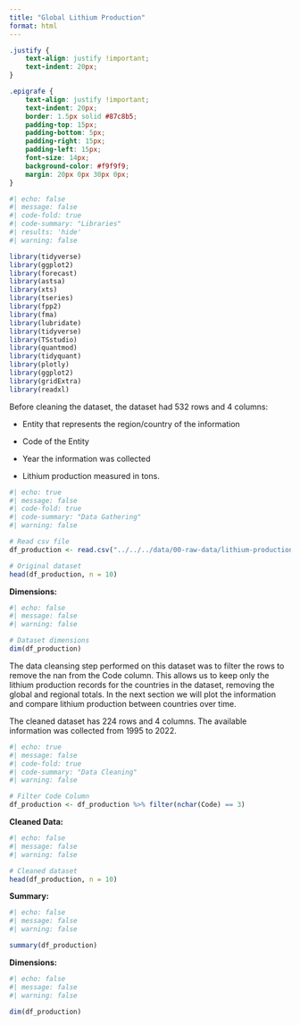 ```yaml
---
title: "Global Lithium Production"
format: html
---
```

```css
.justify {
    text-align: justify !important;
    text-indent: 20px; 
}

.epigrafe {
    text-align: justify !important;
    text-indent: 20px; 
    border: 1.5px solid #87c8b5; 
    padding-top: 15px;
    padding-bottom: 5px;
    padding-right: 15px;
    padding-left: 15px;
    font-size: 14px;
    background-color: #f9f9f9; 
    margin: 20px 0px 30px 0px;
}
```

``` r
#| echo: false
#| message: false
#| code-fold: true
#| code-summary: "Libraries"
#| results: 'hide'
#| warning: false

library(tidyverse)
library(ggplot2)
library(forecast)
library(astsa) 
library(xts)
library(tseries)
library(fpp2)
library(fma)
library(lubridate)
library(tidyverse)
library(TSstudio)
library(quantmod)
library(tidyquant)
library(plotly)
library(ggplot2)
library(gridExtra)
library(readxl)
```

::: {.epigrafe}
Before cleaning the dataset, the dataset had 532 rows and 4 columns:

- Entity that represents the region/country of the information

- Code of the Entity

- Year the information was collected 

- Lithium production measured in tons.
:::

``` r
#| echo: true
#| message: false
#| code-fold: true
#| code-summary: "Data Gathering"
#| warning: false

# Read csv file
df_production <- read.csv("../../../data/00-raw-data/lithium-production.csv")

# Original dataset
head(df_production, n = 10)
```

**Dimensions:**

``` r
#| echo: false
#| message: false
#| warning: false

# Dataset dimensions
dim(df_production)
```

::: {.epigrafe}
The data cleansing step performed on this dataset was to filter the rows to remove the nan from the Code column. This allows us to keep only the lithium production records for the countries in the dataset, removing the global and regional totals. In the next section we will plot the information and compare lithium production between countries over time.

The cleaned dataset has 224 rows and 4 columns. The available information was collected from 1995 to 2022. 
:::

``` r
#| echo: true
#| message: false
#| code-fold: true
#| code-summary: "Data Cleaning"
#| warning: false

# Filter Code Column 
df_production <- df_production %>% filter(nchar(Code) == 3)
```

**Cleaned Data:**

``` r
#| echo: false
#| message: false
#| warning: false

# Cleaned dataset
head(df_production, n = 10)
```

**Summary:**

``` r
#| echo: false
#| message: false
#| warning: false

summary(df_production)
```

**Dimensions:**

``` r
#| echo: false
#| message: false
#| warning: false

dim(df_production)
```